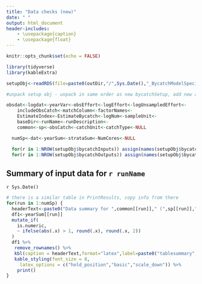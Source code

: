 ```yaml
---
title: "Data checks (new)"
date: " "
output: html_document
header-includes:
    - \usepackage{caption}
    - \usepackage{float}
---
```


```r
knitr::opts_chunk$set(echo = FALSE)
```

```r
library(tidyverse)
library(kableExtra)
```

```r
setupObj<-readRDS(file=paste0(outDir,"/",Sys.Date(),"_BycatchModelSpecification.rds"))

#unpack setup obj - unpack in same order as new bycatchSetup, add new arguments

obsdat<-logdat<-yearVar<-obsEffort<-logEffort<-logUnsampledEffort<-
    includeObsCatch<-matchColumn<-factorNames<-
    EstimateIndex<-EstimateBycatch<-logNum<-sampleUnit<-
    baseDir<-runName<-runDescription<-
    common<-sp<-obsCatch<-catchUnit<-catchType<-NULL

  numSp<-dat<-yearSum<-strataSum<-NumCores<-NULL

  for(r in 1:NROW(setupObj$bycatchInputs)) assign(names(setupObj$bycatchInputs)[r], setupObj$bycatchInputs[[r]]) #assign values of bycatchInputs to each element; could this function create each variable without needing the previous code (creating NULL objects)?
  for(r in 1:NROW(setupObj$bycatchOutputs)) assign(names(setupObj$bycatchOutputs)[r],setupObj$bycatchOutputs[[r]])


```


## Summary of input data for `r runName`
`r Sys.Date()`

```r
# there is a similar table in PrintResults, copy info from there
for(run in 1:numSp) {
  headerText<-paste0("Data summary for ",common[[run]]," (",sp[[run]],")")
  df1<-yearSum[[run]]
  mutate_if(
    is.numeric,
    ~ ifelse(abs(.x) > 1, round(.x), round(.x, 2))
  )
  df1 %>%
   remove_rownames() %>%
   kbl(caption = headerText,format="latex",label=paste0("tablesummary",run)) %>%
   kable_styling(font_size = 8,
     latex_options = c("hold_position","basic","scale_down")) %>%
    print()
}
```


```r

```


